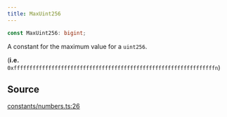 ```yaml
---
title: MaxUint256
---
```


```ts
const MaxUint256: bigint;
```

A constant for the maximum value for a `uint256`.

(**i.e.** `0xffffffffffffffffffffffffffffffffffffffffffffffffffffffffffffffffn`)

## Source

[constants/numbers.ts:26](https://github.com/dominant-strategies/quais.js/blob/751386e3ad6372322a3c76548f56b903bfed1896/src/constants/numbers.ts#L26)
